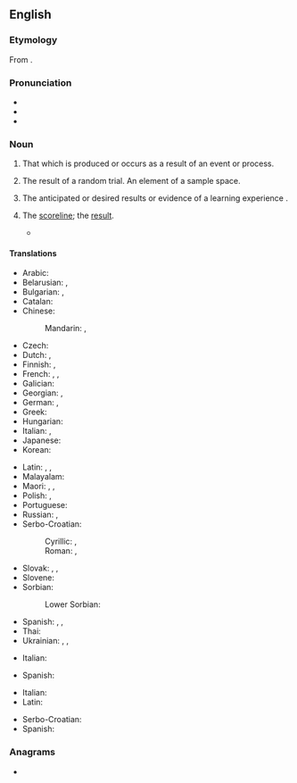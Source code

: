 ==English==
{{slim-wikipedia}}

===Etymology===
From {{compound|en|out|come}}.

===Pronunciation===
* {{IPA|en|/ˈaʊtkʌm/}}
* {{audio|en|LL-Q1860 (eng)-Vealhurl-outcome.wav|Audio (RP)}}
* {{hyphenation|en|out|come}}

===Noun===
{{en-noun}}

# That which is produced or occurs as a result of an event or process.
#: {{ux|en|A quality automobile is the '''outcome''' of the work of skilled engineers and thousands of workers.}}
# {{lb|en|probability theory}} The result of a random trial. An element of a sample space.
#: {{ux|en|Three is a possible '''outcome''' of tossing a six-sided die.}}
# {{lb|en|education}} The anticipated or desired results or evidence of a learning experience {{q|often used in the phrase ''learning outcomes''}}.
#: {{ux|en|The '''outcomes''' of this course are outlined in your syllabus.}}
#: {{syn|en|learning objective}}
# {{lb|en|chiefly|sport}} The [[scoreline]]; the [[result]].
#* {{quote-journal
|en
|date=November 12, 2011
|author=
|title=International friendly: England 1-0 Spain
|work=BBC Sport
|url=http://news.bbc.co.uk/sport2/hi/football/15693231.stm
|page=
|passage=Spain failed to move through the gears despite exerting control for lengthy spells and a measure of perspective must be applied immediately to the '''outcome'''.}}

====Translations====
{{trans-top|result}}
* Arabic: {{t+|ar|نَتِيجَة|f}}
* Belarusian: {{t|be|рэзульта́т|m}}, {{t+|be|вы́нік|m}}
* Bulgarian: {{t+|bg|резулта́т|m}}, {{t+|bg|и́зход|m}}
* Catalan: {{t+|ca|resultat|m}}
* Chinese:
*: Mandarin: {{t+|cmn|結果}}, {{t+|cmn|结果|tr=jiéguǒ}}
* Czech: {{t+|cs|výsledek|m}}
* Dutch: {{t+|nl|resultaat|n}}, {{t+|nl|uitkomst|f}}
* Finnish: {{t+|fi|tulos}}, {{t+|fi|seuraus}}
* French: {{t+|fr|issue|f}}, {{t+|fr|résultat|m}}, {{t+|fr|dénouement|m}}
* Galician: {{t|gl|resultado|m}}
* Georgian: {{t|ka|შედეგი}}, {{t|ka|დაბოლოება}}
* German: {{t+|de|Ergebnis|n}}, {{t+|de|Ausgang|m}}
* Greek: {{t+|el|έκβαση|f}}
* Hungarian: {{t+|hu|kimenetel}}
* Italian: {{t+|it|risultato|m}}, {{t+|it|conclusione|f}}
* Japanese: {{t+|ja|結果|tr=けっか, kekka}}
* Korean: {{t+|ko|결과(結果)}}
{{trans-mid}}
* Latin: {{t|la|eventus|m}}, {{t|la|prōventus|m}}, {{t|la|effectus|m}}
* Malayalam: {{t+|ml|ഫലം}}
* Maori: {{t|mi|tukungaiho}}, {{t|mi|whakataunga}}, {{t|mi|putanga}}
* Polish: {{t+|pl|rezultat}}, {{t+|pl|wynik}}
* Portuguese: {{t+|pt|resultado|m}}
* Russian: {{t+|ru|исхо́д|m}}, {{t+|ru|результа́т|m}}
* Serbo-Croatian:
*: Cyrillic: {{t|sh|резу̀лта̄т|m}}, {{t|sh|ѝсход|m}}
*: Roman: {{t+|sh|rezùltāt|m}}, {{t+|sh|ìshod|m}}
* Slovak: {{t+|sk|výsledok|m}}, {{t|sk|následok|m}}, {{t|sk|záver|m}}
* Slovene: {{t|sl|rezultat|m}}
* Sorbian:
*: Lower Sorbian: {{t|dsb|wuslědk|m}}
* Spanish: {{t+|es|resultado|m}}, {{t+|es|consecuencia|f}}, {{t+|es|desenlace|m}}
* Thai: {{t+|th|ผล}}
* Ukrainian: {{t|uk|на́слідок|m}}, {{t+|uk|результа́т|m}}, {{t+|uk|ви́слід|m}}
{{trans-bottom}}

{{trans-top|education}}
* Italian: {{t+|it|obiettivo|m}}
{{trans-mid}}
* Spanish: {{t+|es|objetivos|m-p}}
{{trans-bottom}}

{{trans-top|probability}}
* Italian: {{t+|it|risultato|m}}
* Latin: {{t|la|eventum|n}}
{{trans-mid}}
* Serbo-Croatian: {{t+|sh|ishod}}
* Spanish: {{t+|es|resultado|m}}
{{trans-bottom}}

===Anagrams===
* {{anagrams|en|a=cemootu|come out|comeout}}